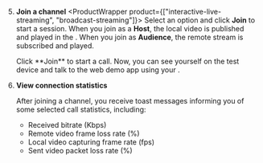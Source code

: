 5. **Join a channel**
    <ProductWrapper product={["interactive-live-streaming", "broadcast-streaming"]}>
        Select an option and click **Join** to start a session. When you join as a **Host**, the local video is published and played in the <Vpl k="CLIENT"/>. When you join as **Audience**, the remote stream is subscribed and played.
    </ProductWrapper>

    <ProductWrapper product="video-calling">
        Click **Join** to start a call. Now, you can see yourself on the test device and talk to the web demo app using your <Vpl k="CLIENT"/>.
    </ProductWrapper>

6. **View connection statistics**

    After joining a channel, you receive toast messages informing you of some selected call statistics, including:

    * Received bitrate (Kbps)
    * Remote video frame loss rate (%)
    * Local video capturing frame rate (fps)
    * Sent video packet loss rate (%)
